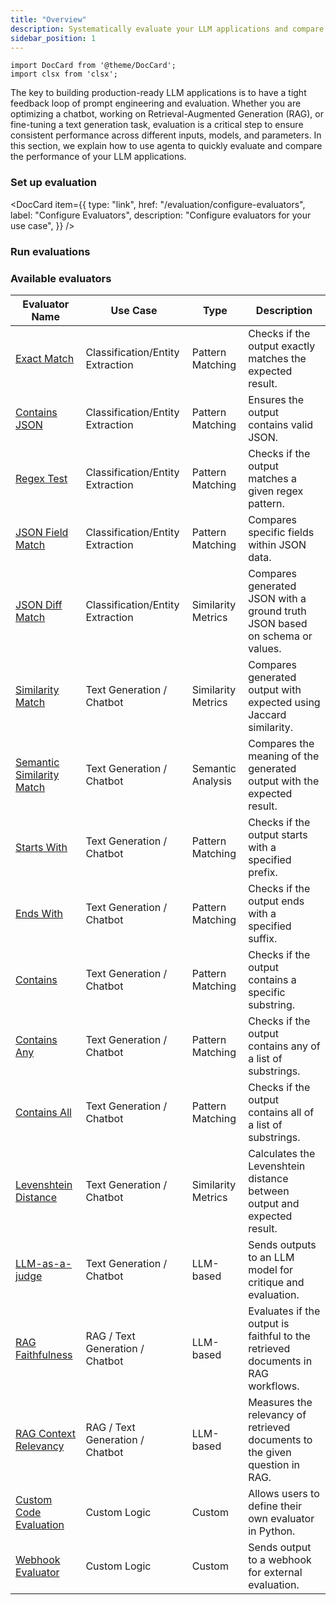 ```yaml
---
title: "Overview"
description: Systematically evaluate your LLM applications and compare their performance.
sidebar_position: 1
---
```


```mdx-code-block
import DocCard from '@theme/DocCard';
import clsx from 'clsx';

```

The key to building production-ready LLM applications is to have a tight feedback loop of prompt engineering and evaluation. Whether you are optimizing a chatbot, working on Retrieval-Augmented Generation (RAG), or fine-tuning a text generation task, evaluation is a critical step to ensure consistent performance across different inputs, models, and parameters. In this section, we explain how to use agenta to quickly evaluate and compare the performance of your LLM applications.

### Set up evaluation

<section className='row'>
<article key='1' className="col col--6 margin-bottom--lg">

  <DocCard
    item={{
      type: "link",
      href: "/evaluation/configure-evaluators",
      label: "Configure Evaluators",
      description: "Configure evaluators for your use case",
    }}
  />
  </article>

  <article key='2' className="col col--6 margin-bottom--lg">
  <DocCard
    item={{
      type: "link",
      href: "/evaluation/create-test-sets",
      label: "Create Test Sets",
      description: "Create Test Sets",
    }}
  />
  </article>
  </section>

### Run evaluations

  <section className='row'>

<article key="1" className="col col--6 margin-bottom--lg">
  <DocCard
    item={{
      type: "link",
      href: "/evaluation/overview",
      label: "Run Evaluations from the UI",
      description: "Learn about the evaluation process in Agenta",
    }}
  />
</article>

  <article key='2' className="col col--6 margin-bottom--lg">
  <DocCard
    item={{
      type: "link",
      href: "/evaluation/overview",
      label: "Run Evaluations with the SDK",
      description: "Learn about the evaluation process in Agenta",
    }}
    />
  </article>
  </section>

### Available evaluators

| **Evaluator Name**                                                                                | **Use Case**                     | **Type**           | **Description**                                                                  |
| ------------------------------------------------------------------------------------------------- | -------------------------------- | ------------------ | -------------------------------------------------------------------------------- |
| [Exact Match](/evaluation/evaluators/classification-entiry-extraction#exact-match)                | Classification/Entity Extraction | Pattern Matching   | Checks if the output exactly matches the expected result.                        |
| [Contains JSON](/evaluation/evaluators/classification-entiry-extraction#contains-json)            | Classification/Entity Extraction | Pattern Matching   | Ensures the output contains valid JSON.                                          |
| [Regex Test](/evaluation/evaluators/pattern-matching#regular-expression)                          | Classification/Entity Extraction | Pattern Matching   | Checks if the output matches a given regex pattern.                              |
| [JSON Field Match](/evaluation/evaluators/classification-entiry-extraction#json-field-match)      | Classification/Entity Extraction | Pattern Matching   | Compares specific fields within JSON data.                                       |
| [JSON Diff Match](/evaluation/evaluators/classification-entiry-extraction#json-diff-match)        | Classification/Entity Extraction | Similarity Metrics | Compares generated JSON with a ground truth JSON based on schema or values.      |
| [Similarity Match](/evaluation/evaluators/semantic-similarity#similarity-match)                   | Text Generation / Chatbot        | Similarity Metrics | Compares generated output with expected using Jaccard similarity.                |
| [Semantic Similarity Match](/evaluation/evaluators/semantic-similarity#semantic-similarity-match) | Text Generation / Chatbot        | Semantic Analysis  | Compares the meaning of the generated output with the expected result.           |
| [Starts With](/evaluation/evaluators/pattern-matching#starts-with)                                | Text Generation / Chatbot        | Pattern Matching   | Checks if the output starts with a specified prefix.                             |
| [Ends With](/evaluation/evaluators/pattern-matching#ends-with)                                    | Text Generation / Chatbot        | Pattern Matching   | Checks if the output ends with a specified suffix.                               |
| [Contains](/evaluation/evaluators/pattern-matching#contains)                                      | Text Generation / Chatbot        | Pattern Matching   | Checks if the output contains a specific substring.                              |
| [Contains Any](/evaluation/evaluators/pattern-matching#contains-any)                              | Text Generation / Chatbot        | Pattern Matching   | Checks if the output contains any of a list of substrings.                       |
| [Contains All](/evaluation/evaluators/pattern-matching#contains-all)                              | Text Generation / Chatbot        | Pattern Matching   | Checks if the output contains all of a list of substrings.                       |
| [Levenshtein Distance](/evaluation/evaluators/semantic-similarity#levenshtein-distance)           | Text Generation / Chatbot        | Similarity Metrics | Calculates the Levenshtein distance between output and expected result.          |
| [LLM-as-a-judge](/evaluation/evaluators/llm-as-a-judge)                                           | Text Generation / Chatbot        | LLM-based          | Sends outputs to an LLM model for critique and evaluation.                       |
| [RAG Faithfulness](/evaluation/evaluators/rag-evaluators)                                         | RAG / Text Generation / Chatbot  | LLM-based          | Evaluates if the output is faithful to the retrieved documents in RAG workflows. |
| [RAG Context Relevancy](/evaluation/evaluators/rag-evaluators)                                    | RAG / Text Generation / Chatbot  | LLM-based          | Measures the relevancy of retrieved documents to the given question in RAG.      |
| [Custom Code Evaluation](/evaluation/evaluators/custom-evaluator)                                 | Custom Logic                     | Custom             | Allows users to define their own evaluator in Python.                            |
| [Webhook Evaluator](/evaluation/evaluators/webhook-evaluator)                                     | Custom Logic                     | Custom             | Sends output to a webhook for external evaluation.                               |
